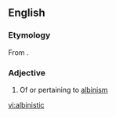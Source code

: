 ==English==

===Etymology===
From {{affix|en|albino|-istic}}.

===Adjective===
{{en-adj}}

# Of or pertaining to [[albinism]]

[[vi:albinistic]]